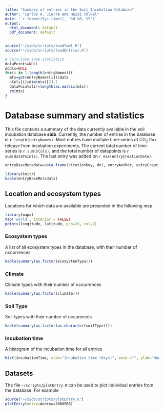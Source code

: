 ```yaml
---
title: "Summary of entries in the Soil Incubation Database"
author: "Carlos A. Sierra and Heidi Völkel"
date: '`r format(Sys.time(), "%d %B, %Y")`'
output:
  html_document: default
  pdf_document: default
---
```


```r
source("~/sidb/scripts/readYaml.R")
source("~/sidb/scripts/loadEntries.R")

# Calculate some statistics
dataPoints=NULL
nCols=NULL
for(i in 1:length(entryNames)){
  mtx=get(entryNames[i])$data
  nCols[i]=dim(mtx)[2]-1
  dataPoints[i]=length(as.matrix(mtx))
  rm(mtx)
}
```

# Database summary and statistics

This file contains a summary of the data currently available in the soil incubation database **sidb**. Currently, the number of entries in the database is `r length(entryNames)`. Most entries have multiple time-series of CO~2~ flux release from incubation experiments. The current total number of time-series  is `r sum(nCols)`, and the total number of datapoints is `r sum(dataPoints)`.
The last entry was added on `r max(entryCreationDate)`.


```r
entryBaseMetadata=data.frame(citationKey, doi, entryAuthor, entryCreationDate)

library(knitr)
kable(entryBaseMetadata)
```

## Location and ecosystem types

Locations for which data are available are presented in the following map

```r
library(maps)
map('world', interior = FALSE)
points(longitude, latitude, pch=20, col=2)
```

### Ecosystem types
A list of all ecosystem types in the database, with their number of occurrences

```r
kable(summary(as.factor(ecosystemType)))
```

### Climate
Climate types with their number of occurrences
```r
kable(summary(as.factor(climate)))
```

### Soil Type
Soil types with their number of occurences
```r
kable(summary(as.factor(as.character(soilType))))
```

### Incubation time
A histogram of the incubation time for all entries

```r
hist(incubationTime, xlab="Incubation time (days)", main ="", ylab="Number of studies")
```

## Datasets
The file `~/scripts/plotEntry.R` can be used to plot individual entries from the database. For example

```r
source("~/sidb/scripts/plotEntry.R")
plotEntry(entry=Andrews2000SBB)
```


